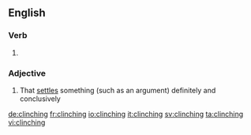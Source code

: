 ==English==

===Verb===
{{head|en}}

# {{present participle of|clinch}}

===Adjective===
{{en-adj|-}}

# That [[settle]]s something (such as an argument) definitely and conclusively

[[de:clinching]]
[[fr:clinching]]
[[io:clinching]]
[[it:clinching]]
[[sv:clinching]]
[[ta:clinching]]
[[vi:clinching]]